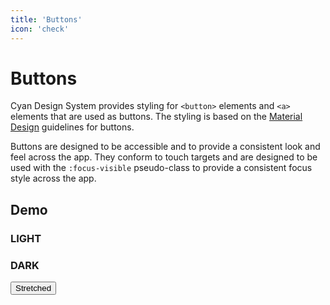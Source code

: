 ```yaml
---
title: 'Buttons'
icon: 'check'
---
```


# Buttons

Cyan Design System provides styling for `<button>` elements and `<a>` elements that are used as buttons. The styling is based on the [Material Design](https://material.io/components/buttons) guidelines for buttons.

Buttons are designed to be accessible and to provide a consistent look and feel across the app. They conform to touch targets and are designed to be used with the `:focus-visible` pseudo-class to provide a consistent focus style across the app.

## Demo

<div class="grid two-col">
  <div class="light border border-radius p-1 surface">
    <h3>LIGHT</h3>
    <ButtonDemo />
  </div>
  <div class="dark border border-radius p-1 surface">
    <h3>DARK</h3>
    <ButtonDemo />
  </div>
</div>

<div class="flex flex-col full-width">
  <button>Stretched</button>
</div>
